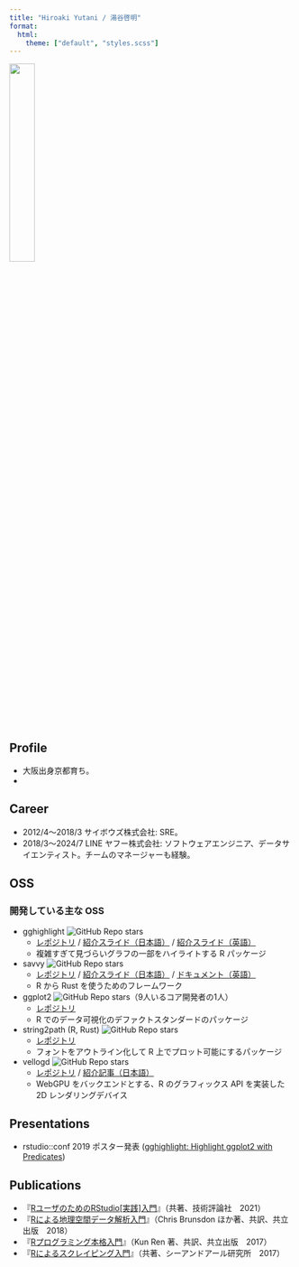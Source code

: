 ```yaml
---
title: "Hiroaki Yutani / 湯谷啓明"
format:
  html:
    theme: ["default", "styles.scss"]
---
```


![](./images/icon.jpg){.about-icon-image width=30% fig-align="center"}

## Profile

* 大阪出身京都育ち。
* 

## Career

* 2012/4～2018/3 サイボウズ株式会社: SRE。
* 2018/3～2024/7 LINE ヤフー株式会社: ソフトウェアエンジニア、データサイエンティスト。チームのマネージャーも経験。

## OSS

### 開発している主な OSS

* gghighlight ![GitHub Repo stars](https://img.shields.io/github/stars/yutannihilation/gghighlight)
  * [レポジトリ](https://github.com/yutannihilation/gghighlight) / [紹介スライド（日本語）](https://yutani.quarto.pub/tokyor-109-gghighlight) / [紹介スライド（英語）](https://speakerdeck.com/yutannihilation/introduction-to-gghighlight)
  * 複雑すぎて見づらいグラフの一部をハイライトする R パッケージ

* savvy ![GitHub Repo stars](https://img.shields.io/github/stars/yutannihilation/savvy)
  * [レポジトリ](https://github.com/yutannihilation/savvy) / [紹介スライド（日本語）](https://yutani.quarto.pub/intro-to-savvy-ja/) / [ドキュメント（英語）](https://yutannihilation.github.io/savvy/guide/)
  * R から Rust を使うためのフレームワーク

* ggplot2 ![GitHub Repo stars](https://img.shields.io/github/stars/tidyverse/ggplot2)（9人いるコア開発者の1人）
  * [レポジトリ](https://github.com/tidyverse/ggplot2)
  * R でのデータ可視化のデファクトスタンダードのパッケージ

* string2path (R, Rust) ![GitHub Repo stars](https://img.shields.io/github/stars/yutannihilation/string2path)
  * [レポジトリ](https://github.com/yutannihilation/string2path)
  * フォントをアウトライン化して R 上でプロット可能にするパッケージ

* vellogd ![GitHub Repo stars](https://img.shields.io/github/stars/yutannihilation/vellogd-r)
  * [レポジトリ](https://github.com/yutannihilation/vellogd) / [紹介記事（日本語）](https://notchained.hatenablog.com/entry/2024/10/28/220354)
  * WebGPU をバックエンドとする、R のグラフィックス API を実装した 2D レンダリングデバイス
  

## Presentations

* rstudio::conf 2019 ポスター発表 ([gghighlight: Highlight ggplot2 with Predicates](https://notchained.hatenablog.com/entry/2019/02/09/133106))

## Publications

* 『[RユーザのためのRStudio\[実践\]入門](https://gihyo.jp/book/2021/978-4-297-12170-9)』（共著、技術評論社　2021）
* 『[Rによる地理空間データ解析入門](https://www.kyoritsu-pub.co.jp/book/b10003125.html)』（Chris Brunsdon ほか著、共訳、共立出版　2018）
* 『[Rプログラミング本格入門](https://www.kyoritsu-pub.co.jp/book/b10003891.html)』（Kun Ren 著、共訳、共立出版　2017）
* 『[Rによるスクレイピング入門](https://www.c-r.com/book/detail/1105)』（共著、シーアンドアール研究所　2017）
